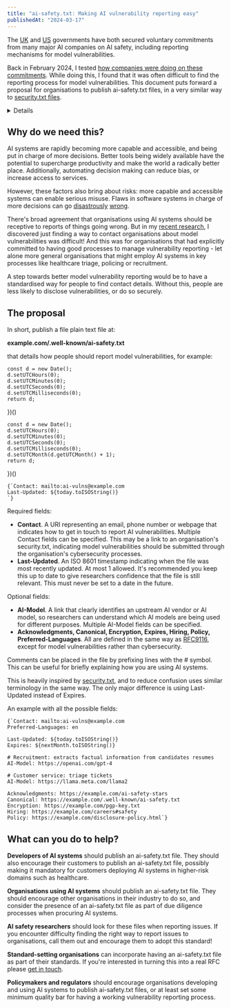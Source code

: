 ```yaml
---
title: "ai-safety.txt: Making AI vulnerability reporting easy"
publishedAt: "2024-03-17"
---
```




The [UK](https://www.aisafetysummit.gov.uk/policy-updates/#company-policies) and [US](https://www.whitehouse.gov/briefing-room/statements-releases/2023/07/21/fact-sheet-biden-harris-administration-secures-voluntary-commitments-from-leading-artificial-intelligence-companies-to-manage-the-risks-posed-by-ai/) governments have both secured voluntary commitments from many major AI companies on AI safety, including reporting mechanisms for model vulnerabilities.

Back in February 2024, I tested [how companies were doing on these commitments](/blog/ai-vulnerability-reporting/). While doing this, I found that it was often difficult to find the reporting process for model vulnerabilities. This document puts forward a proposal for organisations to publish ai-safety.txt files, in a very similar way to [security.txt files](https://securitytxt.org/).

<Details title="What's a model vulnerability?">

A model vulnerability is a safety or security issue relating to an AI model that isn't directly related to its cybersecurity. This could include vulnerability to jailbreaks, prompt injection attacks, privacy attacks, unaddressed potential for misuse, controllability issues, data poisoning attacks, bias and discrimination and general performance issues.

This is based on the definition in the [UK government's paper](https://www.gov.uk/government/publications/emerging-processes-for-frontier-ai-safety/emerging-processes-for-frontier-ai-safety#establish-a-vulnerability-management-process4--brbr).

</Details>

## Why do we need this?

AI systems are rapidly becoming more capable and accessible, and being put in charge of more decisions. Better tools being widely available have the potential to supercharge productivity and make the world a radically better place. Additionally, automating decision making can reduce bias, or increase access to services.

However, these factors also bring about risks: more capable and accessible systems can enable serious misuse. Flaws in software systems in charge of more decisions can go [disastrously](https://www.politico.eu/article/dutch-scandal-serves-as-a-warning-for-europe-over-risks-of-using-algorithms/) [wrong](https://en.wikipedia.org/wiki/British_Post_Office_scandal).

There's broad agreement that organisations using AI systems should be receptive to reports of things going wrong. But in my [recent research](/blog/ai-vulnerability-reporting/), I discovered just finding a way to contact organisations about model vulnerabilities was difficult! And this was for organisations that had explicitly committed to having good processes to manage vulnerability reporting - let alone more general organisations that might employ AI systems in key processes like healthcare triage, policing or recruitment.

A step towards better model vulnerability reporting would be to have a standardised way for people to find contact details. Without this, people are less likely to disclose vulnerabilities, or do so securely.

## The proposal

In short, publish a file plain text file at:

**<span class="text-gray-400">example.com</span><span className="select-all">/.well-known/ai-safety.txt</span>**

that details how people should report model vulnerabilities, for example:

    const d = new Date();
    d.setUTCHours(0);
    d.setUTCMinutes(0);
    d.setUTCSeconds(0);
    d.setUTCMilliseconds(0);
    return d;
})()

    const d = new Date();
    d.setUTCHours(0);
    d.setUTCMinutes(0);
    d.setUTCSeconds(0);
    d.setUTCMilliseconds(0);
    d.setUTCMonth(d.getUTCMonth() + 1);
    return d;
})()

<pre>
<code>{`Contact: mailto:ai-vulns@example.com
Last-Updated: ${today.toISOString()}
`}</code>
</pre>

Required fields:
* **Contact**. A URI representing an email, phone number or webpage that indicates how to get in touch to report AI vulnerabilities. Multiple Contact fields can be specified. This may be a link to an organisation's security.txt, indicating model vulnerabilities should be submitted through the organisation's cybersecurity processes.
* **Last-Updated**. An ISO 8601 timestamp indicating when the file was most recently updated. At most 1 allowed. It's recommended you keep this up to date to give researchers confidence that the file is still relevant. This must never be set to a date in the future.

Optional fields:
* **AI-Model**. A link that clearly identifies an upstream AI vendor or AI model, so researchers can understand which AI models are being used for different purposes. Multiple AI-Model fields can be specified.
* **Acknowledgments, Canonical, Encryption, Expires, Hiring, Policy, Preferred-Languages**. All are defined in the same way as [RFC9116](https://www.rfc-editor.org/rfc/rfc9116), except for model vulnerabilities rather than cybersecurity.

Comments can be placed in the file by prefixing lines with the # symbol. This can be useful for briefly explaining how you are using AI systems.

This is heavily inspired by [security.txt](https://securitytxt.org/), and to reduce confusion uses similar terminology in the same way. The only major difference is using Last-Updated instead of Expires.

An example with all the possible fields:

<pre>
<code>{`Contact: mailto:ai-vulns@example.com
Preferred-Languages: en

Last-Updated: ${today.toISOString()}
Expires: ${nextMonth.toISOString()}

# Recruitment: extracts factual information from candidates resumes
AI-Model: https://openai.com/gpt-4

# Customer service: triage tickets
AI-Model: https://llama.meta.com/llama2

Acknowledgments: https://example.com/ai-safety-stars
Canonical: https://example.com/.well-known/ai-safety.txt
Encryption: https://example.com/pgp-key.txt
Hiring: https://example.com/careers#safety
Policy: https://example.com/disclosure-policy.html`}</code>
</pre>

## What can you do to help?

**Developers of AI systems** should publish an ai-safety.txt file. They should also encourage their customers to publish an ai-safety.txt file, possibly making it mandatory for customers deploying AI systems in higher-risk domains such as healthcare.

**Organisations using AI systems** should publish an ai-safety.txt file. They should encourage other organisations in their industry to do so, and consider the presence of an ai-safety.txt file as part of due diligence processes when procuring AI systems.

**AI safety researchers** should look for these files when reporting issues. If you encounter difficulty finding the right way to report issues to organisations, call them out and encourage them to adopt this standard!

**Standard-setting organisations** can incorporate having an ai-safety.txt file as part of their standards. If you're interested in turning this into a real RFC please [get in touch](/).

**Policymakers and regulators** should encourage organisations developing and using AI systems to publish ai-safety.txt files, or at least set some minimum quality bar for having a working vulnerability reporting process.
